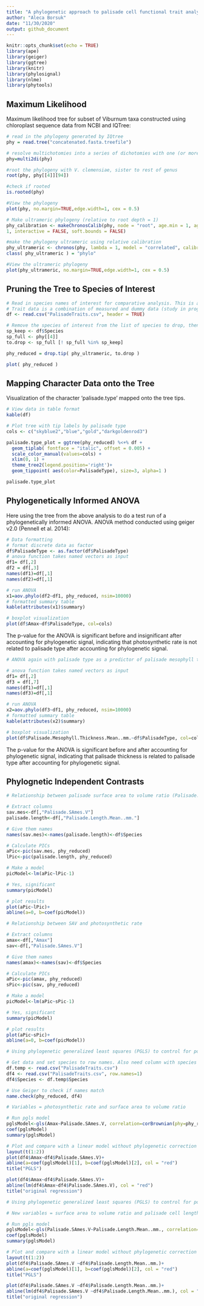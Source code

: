```yaml
---
title: "A phylogenetic approach to palisade cell functional trait analysis in Viburnum"
author: "Aleca Borsuk"
date: "11/30/2020"
output: github_document
---
```


```r
knitr::opts_chunk$set(echo = TRUE)
library(ape)
library(geiger)
library(ggtree)
library(knitr)
library(phylosignal)
library(nlme)
library(phytools)
```

## Maximum Likelihood

Maximum likelihood tree for subset of Viburnum taxa constructed using chloroplast sequence data from NCBI and IQTree:

```r
# read in the phylogeny generated by IQtree 
phy = read.tree("concatenated.fasta.treefile")

# resolve multichotomies into a series of dichotomies with one (or more) branches of length zero
phy=multi2di(phy)

#root the phylogeny with V. clemensiae, sister to rest of genus
root(phy, phy[[4]][94])

#check if rooted
is.rooted(phy) 

#View the phylogeny
plot(phy, no.margin=TRUE,edge.width=1, cex = 0.5)

# Make ultrameric phylogeny (relative to root depth = 1)
phy_calibration <- makeChronosCalib(phy, node = "root", age.min = 1, age.max =
1, interactive = FALSE, soft.bounds = FALSE)

#make the phylogeny ultrameric using relative calibration
phy_ultrameric <- chronos(phy, lambda = 1, model = "correlated", calibration = phy_calibration, control = chronos.control() )
class( phy_ultrameric ) = "phylo"

#View the ultrameric phylogeny
plot(phy_ultrameric, no.margin=TRUE,edge.width=1, cex = 0.5)

```
## Pruning the Tree to Species of Interest
```r
# Read in species names of interest for comparative analysis. This is also the table with trait data
# Trait data is a combination of measured and dummy data (study in progress)
df <- read.csv("PalisadeTraits.csv", header = TRUE)

# Remove the species of interest from the list of species to drop, then drop tips
sp_keep <- df$Species
sp_full <- phy[[4]]
to.drop <- sp_full [! sp_full %in% sp_keep]

phy_reduced = drop.tip( phy_ultrameric, to.drop )

plot( phy_reduced )

```

## Mapping Character Data onto the Tree

Visualization of the character 'palisade.type' mapped onto the tree tips. 

```r

# View data in table format
kable(df)

# Plot tree with tip labels by palisade type
cols <- c("skyblue2","blue","gold","darkgoldenrod3")

palisade.type_plot = ggtree(phy_reduced) %<+% df + 
  geom_tiplab( fontface = "italic", offset = 0.005) +
  scale_color_manual(values=cols) + 
  xlim(0, 1) +
  theme_tree2(legend.position='right')+
  geom_tippoint( aes(color=PalisadeType), size=3, alpha=1 )

palisade.type_plot

```

## Phylogenetically Informed ANOVA

Here using the tree from the above analysis to do a test run of a phylogenetically informed ANOVA. ANOVA method conducted using geiger v2.0 (Pennell et al. 2014):

```r
# Data formatting
# format discrete data as factor
df$PalisadeType <- as.factor(df$PalisadeType)
# anova function takes named vectors as input
df1= df[,2]
df2 = df[,3]
names(df1)=df[,1]
names(df2)=df[,1]

# run ANOVA
x1=aov.phylo(df2~df1, phy_reduced, nsim=10000)
# formatted summary table
kable(attributes(x1)$summary)

# boxplot visualization
plot(df$Amax~df$PalisadeType, col=cols)

```
The p-value for the ANOVA is significant before and insignificant after accounting for phylogenetic signal, indicating that photosynthetic rate is not related to palisade type after accounting for phylogenetic signal.

```r
# ANOVA again with palisade type as a predictor of palisade mesophyll thickness

# anova function takes named vectors as input
df1= df[,2]
df3 = df[,7]
names(df1)=df[,1]
names(df3)=df[,1]

# run ANOVA
x2=aov.phylo(df3~df1, phy_reduced, nsim=10000)
# formatted summary table
kable(attributes(x2)$summary)

# boxplot visualization
plot(df$Palisade.Mesophyll.Thickness.Mean..mm.~df$PalisadeType, col=cols)
```

The p-value for the ANOVA is significant before and after accounting for phylogenetic signal, indicating that palisade thickness is related to palisade type after accounting for phylogenetic signal.

## Phylognetic Independent Contrasts
```r
# Relationship between palisade surface area to volume ratio (Palisade.SAmes.V) and palisade cell length (Palisade.Length.Mean..mm.)

# Extract columns
sav.mes<-df[,"Palisade.SAmes.V"]
palisade.length<-df[,"Palisade.Length.Mean..mm."]

# Give them names
names(sav.mes)<-names(palisade.length)<-df$Species

# Calculate PICs
aPic<-pic(sav.mes, phy_reduced)
lPic<-pic(palisade.length, phy_reduced)

# Make a model
picModel<-lm(aPic~lPic-1)

# Yes, significant
summary(picModel)

# plot results
plot(aPic~lPic)+
abline(a=0, b=coef(picModel))

```

```r
# Relationship between SAV and photosynthetic rate

# Extract columns
amax<-df[,"Amax"]
sav<-df[,"Palisade.SAmes.V"]

# Give them names
names(amax)<-names(sav)<-df$Species

# Calculate PICs
aPic<-pic(amax, phy_reduced)
sPic<-pic(sav, phy_reduced)

# Make a model
picModel<-lm(aPic~sPic-1)

# Yes, significant
summary(picModel)

# plot results
plot(aPic~sPic)+
abline(a=0, b=coef(picModel))
```



```r
# Using phylogenetic generalized least squares (PGLS) to control for potential phylogenetic signal in the response (and, hence, non-independence of the residuals). This helps us understand if trait relationships are driven by ancestry rather than selection.

# Get data and set species to row names. Also need column with species names
df.temp <- read.csv("PalisadeTraits.csv")
df4 <- read.csv("PalisadeTraits.csv", row.names=1)
df4$Species <- df.temp$Species

# Use Geiger to check if names match
name.check(phy_reduced, df4)

# Variables = photosynthetic rate and surface area to volume ratio

# Run pgls model 
pglsModel<-gls(Amax~Palisade.SAmes.V, correlation=corBrownian(phy=phy_reduced, form = ~Species), data=df4, method="ML")
coef(pglsModel)
summary(pglsModel)

# Plot and compare with a linear model without phylogenetic correction
layout(t(1:2))
plot(df4$Amax~df4$Palisade.SAmes.V)+
abline(a=coef(pglsModel)[1], b=coef(pglsModel)[2], col = "red")
title("PGLS")

plot(df4$Amax~df4$Palisade.SAmes.V)+
abline(lm(df4$Amax~df4$Palisade.SAmes.V), col = "red")
title("original regression")
```
```r
# Using phylogenetic generalized least squares (PGLS) to control for potential phylogenetic signal in the response (and, hence, non-independence of the residuals). This helps us understand if trait relationships are driven by ancestry rather than selection.

# New variables = surface area to volume ratio and palisade cell length

# Run pgls model 
pglsModel<-gls(Palisade.SAmes.V~Palisade.Length.Mean..mm., correlation=corBrownian(phy=phy_reduced, form = ~Species), data=df4, method="ML")
coef(pglsModel)
summary(pglsModel)

# Plot and compare with a linear model without phylogenetic correction
layout(t(1:2))
plot(df4$Palisade.SAmes.V ~df4$Palisade.Length.Mean..mm.)+
abline(a=coef(pglsModel)[1], b=coef(pglsModel)[2], col = "red")
title("PGLS")

plot(df4$Palisade.SAmes.V ~df4$Palisade.Length.Mean..mm.)+
abline(lm(df4$Palisade.SAmes.V ~df4$Palisade.Length.Mean..mm.), col = "red")
title("original regression")
```


